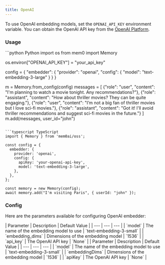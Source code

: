 ```yaml
---
title: OpenAI
---
```


To use OpenAI embedding models, set the `OPENAI_API_KEY` environment variable. You can obtain the OpenAI API key from the [OpenAI Platform](https://platform.openai.com/account/api-keys).

### Usage

<CodeGroup>
```python Python
import os
from mem0 import Memory

os.environ["OPENAI_API_KEY"] = "your_api_key"

config = {
    "embedder": {
        "provider": "openai",
        "config": {
            "model": "text-embedding-3-large"
        }
    }
}

m = Memory.from_config(config)
messages = [
    {"role": "user", "content": "I'm planning to watch a movie tonight. Any recommendations?"},
    {"role": "assistant", "content": "How about thriller movies? They can be quite engaging."},
    {"role": "user", "content": "I’m not a big fan of thriller movies but I love sci-fi movies."},
    {"role": "assistant", "content": "Got it! I'll avoid thriller recommendations and suggest sci-fi movies in the future."}
]
m.add(messages, user_id="john")
```

```typescript TypeScript
import { Memory } from 'mem0ai/oss';

const config = {
  embedder: {
    provider: 'openai',
    config: {
      apiKey: 'your-openai-api-key',
      model: 'text-embedding-3-large',
    },
  },
};

const memory = new Memory(config);
await memory.add("I'm visiting Paris", { userId: "john" });
```
</CodeGroup>

### Config

Here are the parameters available for configuring OpenAI embedder:

<Tabs>
<Tab title="Python">
| Parameter | Description | Default Value |
| --- | --- | --- |
| `model` | The name of the embedding model to use | `text-embedding-3-small` |
| `embedding_dims` | Dimensions of the embedding model | `1536` |
| `api_key` | The OpenAI API key | `None` |
</Tab>
<Tab title="TypeScript">
| Parameter | Description | Default Value |
| --- | --- | --- |
| `model` | The name of the embedding model to use | `text-embedding-3-small` |
| `embeddingDims` | Dimensions of the embedding model | `1536` |
| `apiKey` | The OpenAI API key | `None` |
</Tab>
</Tabs>
